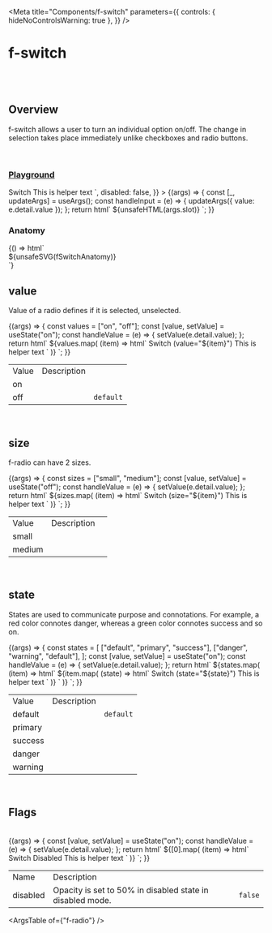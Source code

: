 
<Meta
  title="Components/f-switch"
  parameters={{
    controls: { hideNoControlsWarning: true },
  }}
/>

# f-switch

<br />
<br />

## Overview

<f-divider></f-divider>

f-switch allows a user to turn an individual option on/off. The change in selection takes place immediately unlike checkboxes and radio buttons.

<br />

### [Playground](/story/components-f-switch--playground)

<Canvas>
  <Story
    name="Playground"
    argTypes={{
      value: { control: "radio", options: ["on", "off"] },
      state: {
        control: "select",
        options: ["default", "success", "primary", "warning", "danger"],
      },
      size: {
        control: "radio",
        options: ["small", "medium"],
      },
      slot: { control: "text" },
      disabled: {
        control: "boolean",
      },
    }}
    args={{
      value: "on",
      state: "default",
      size: "small",
      slot: ` <f-div padding="none" align="middle-center" slot="label">
              <f-text variant="para" size="small">Switch</f-text>
            </f-div>
            <f-div padding="none" align="middle-center" slot="help">
              <f-text variant="para" size="small">This is helper text</f-text>
            </f-div>`,
      disabled: false,
    }}
  >
    {(args) => {
      const [_, updateArgs] = useArgs();
      const handleInput = (e) => {
        updateArgs({ value: e.detail.value });
      };
      return html`
        <f-div padding="medium">
          <f-switch
            size=${args.size}
            value=${args.value}
            state=${args.state}
            ?disabled=${args.disabled}
            @input=${handleInput}
          >
            ${unsafeHTML(args.slot)}
          </f-switch>
        </f-div>
      `;
    }}
  </Story>
</Canvas>

<br />

### Anatomy

<f-divider></f-divider>

<Story name="Anatomy">
  {() => html`<div class="align-center">${unsafeSVG(fSwitchAnatomy)}</div>`}
</Story>

<br />

## value

Value of a radio defines if it is selected, unselected.

<Canvas>
  <Story name="value">
    {(args) => {
      const values = ["on", "off"];
      const [value, setValue] = useState("on");
      const handleValue = (e) => {
        setValue(e.detail.value);
      };
      return html`
        <f-div width="100%" align="middle-center" padding="large" gap="medium">
          ${values.map(
            (item) => html`<f-div padding="medium">
           <f-switch
              size="medium"
              .value=${item}
              @input=${handleValue}
            >
              <f-div padding="none" align="middle-center" slot="label">
            <f-text variant="para" size="small">Switch (value="${item}")</f-text>
          </f-div>
          <f-div padding="none" align="middle-center" slot="help">
            <f-text variant="para" size="small">This is helper text</f-text>
          </f-div>
            </f-switch></f-div
        ></f-div
      >`
          )}
        </f-div>
      `;
    }}
  </Story>
</Canvas>

<table class="custom-table">
  <tbody>
    <tr>
      <td>Value</td>
      <td>Description</td>
      <td></td>
    </tr>
    <tr>
      <td>on</td>
      <td></td>
      <td></td>
    </tr>
    <tr>
      <td>off</td>
      <td></td>
      <td>
        <code>default</code>
      </td>
    </tr>
  </tbody>
</table>

<br />

## size

<f-divider></f-divider>

f-radio can have 2 sizes.

<Canvas>
  <Story name="size">
    {(args) => {
      const sizes = ["small", "medium"];
      const [value, setValue] = useState("off");
      const handleValue = (e) => {
        setValue(e.detail.value);
      };
      return html`
        <f-div width="100%" align="top-center" padding="large" gap="medium">
          ${sizes.map(
            (item) => html`<f-div padding="small">
         <f-switch
              .size=${item}
              .value=${value}
              @input=${handleValue}
            >
              <f-div padding="none" align="middle-center" slot="label">
            <f-text variant="para" size="small">Switch (size="${item}")</f-text>
          </f-div>
          <f-div padding="none" align="middle-center" slot="help">
            <f-text variant="para" size="small">This is helper text</f-text>
          </f-div>
            </f-switch></f-div
        ></f-div
      >`
          )}
        </f-div>
      `;
    }}
  </Story>
</Canvas>

<table class="custom-table">
  <tbody>
    <tr>
      <td>Value</td>
      <td>Description</td>
      <td></td>
    </tr>
    <tr>
      <td>small</td>
      <td></td>
      <td></td>
    </tr>
    <tr>
      <td>medium</td>
      <td></td>
      <td></td>
    </tr>
  </tbody>
</table>

<br />

## state

<f-divider></f-divider>

States are used to communicate purpose and connotations. For example, a red color connotes danger, whereas a green color connotes success and so on.

<Canvas>
  <Story name="state">
    {(args) => {
      const states = [
        ["default", "primary", "success"],
        ["danger", "warning", "default"],
      ];
      const [value, setValue] = useState("on");
      const handleValue = (e) => {
        setValue(e.detail.value);
      };
      return html`
        <f-div direction="column" gap="medium">
          ${states.map(
            (item) => html` <f-div align="middle-center" padding="large" gap="medium">
              ${item.map(
                (state) => html`<f-div padding="small"
                  ><f-switch size="medium" .value=${value} .state=${state} @input=${handleValue}>
                    <f-div padding="none" align="middle-center" slot="label">
                      <f-text variant="para" size="small">Switch (state="${state}")</f-text>
                    </f-div>
                    <f-div padding="none" align="middle-center" slot="help">
                      <f-text variant="para" size="small">This is helper text</f-text>
                    </f-div>
                  </f-switch></f-div
                >`
              )}
            </f-div>`
          )}
        </f-div>
      `;
    }}
  </Story>
</Canvas>

<table class="custom-table">
  <tbody>
    <tr>
      <td>Value</td>
      <td>Description</td>
      <td></td>
    </tr>
    <tr>
      <td>default</td>
      <td></td>
      <td>
        <code>default</code>
      </td>
    </tr>
    <tr>
      <td>primary</td>
      <td></td>
      <td> </td>
    </tr>
    <tr>
      <td>success</td>
      <td></td>
      <td></td>
    </tr>
    <tr>
      <td>danger</td>
      <td></td>
      <td></td>
    </tr>
    <tr>
      <td>warning</td>
      <td></td>
      <td></td>
    </tr>
  </tbody>
</table>

<br />

## Flags

<f-divider></f-divider>

<br />

<Canvas>
  <Story name="Flags">
    {(args) => {
      const [value, setValue] = useState("on");
      const handleValue = (e) => {
        setValue(e.detail.value);
      };
      return html`
        <f-div width="100%" align="top-center" padding="large" gap="medium">
          ${[0].map(
            (item) => html`<f-div>
         <f-switch
              size="medium"
              .value=${value}
              ?disabled=${true}
              @input=${handleValue}
            >
              <f-div padding="none" align="middle-center" slot="label">
            <f-text variant="para" size="small">Switch Disabled</f-text>
          </f-div>
          <f-div padding="none" align="middle-center" slot="help">
            <f-text variant="para" size="small">This is helper text</f-text>
          </f-div>
            </f-switch></f-div
        ></f-div
      >`
          )}
        </f-div>
      `;
    }}
  </Story>
</Canvas>

<table class="custom-table">
  <tbody>
    <tr>
      <td>Name</td>
      <td>Description</td>
      <td></td>
    </tr>
    <tr>
      <td>disabled</td>
      <td>Opacity is set to 50% in disabled state in disabled mode.</td>
      <td>
        <code>false</code>
      </td>
    </tr>
  </tbody>
</table>

<ArgsTable of={"f-radio"} />
